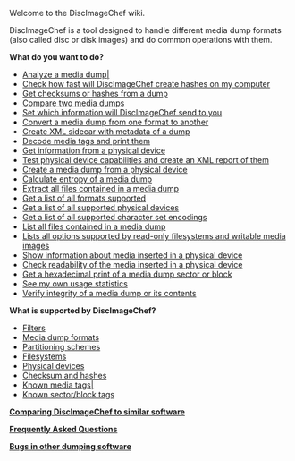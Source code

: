 Welcome to the DiscImageChef wiki.

DiscImageChef is a tool designed to handle different media dump formats (also called disc or disk images) and do common operations with them.

'''What do you want to do?'''
* [[Analyzing-a-media-dump|Analyze a media dump|]]
* [[Checksum-benchmarking|Check how fast will DiscImageChef create hashes on my computer]]
* [[Getting-hashes-and-checksums-from-a-media-dump|Get checksums or hashes from a dump]]
* [[Comparing-two-media-dumps|Compare two media dumps]]
* [[Configure-DiscImageChef-statistics|Set which information will DiscImageChef send to you]]
* [[Convert-image|Convert a media dump from one format to another]]
* [[Creating-metadata-sidecar-XML|Create XML sidecar with metadata of a dump]]
* [[Decoding-and-printing-media-tags|Decode media tags and print them]]
* [[Getting-information-from-a-physical-device|Get information from a physical device]]
* [[Reporting-physical-device-capabilities|Test physical device capabilities and create an XML report of them]]
* [[Creating a dump from physical media|Create a media dump from a physical device]]
* [[Creating-a-dump-from-physical-media|Calculate entropy of a media dump]]
* [[Extracting-files-from-a-media-dump|Extract all files contained in a media dump]]
* [[List-supported-formats|Get a list of all formats supported]]
* [[List-supported-devices|Get a list of all supported physical devices]]
* [[List-supported-encodings|Get a list of all supported character set encodings]]
* [[List-files|List all files contained in a media dump]]
* [[List-options|Lists all options supported by read-only filesystems and writable media images]]
* [[Getting-information-from-media-inserted-in-a-physical-device|Show information about media inserted in a physical device]]
* [[Check-readability-of-the-media-inserted-in-a-physical-device|Check readability of the media inserted in a physical device]]
* [[Get-a-hexadecimal-print-of-a-media-dump-sector-or-block|Get a hexadecimal print of a media dump sector or block]]
* [[Show-statistics|See my own usage statistics]]
* [[Verifying-media-dump-integrity|Verify integrity of a media dump or its contents]]

'''What is supported by DiscImageChef?'''
* [[Supported filters|Filters]]
* [[Media dump formats supported by DiscImageChef|Media dump formats]]
* [[Partitioning schemes recognized by DiscImageChef|Partitioning schemes]]
* [[Filesystems-recognized-by-DiscImageChef|Filesystems]]
* [[Supported devices|Physical devices]]
* [[Supported-checksums|Checksum and hashes]]
* [[Media-tags|Known media tags|]]
* [[Sector-Tags|Known sector/block tags]]

'''[[Comparison|Comparing DiscImageChef to similar software]]'''

'''[[Frequently Asked Questions]]'''

'''[[Bugs in other dumping software]]'''